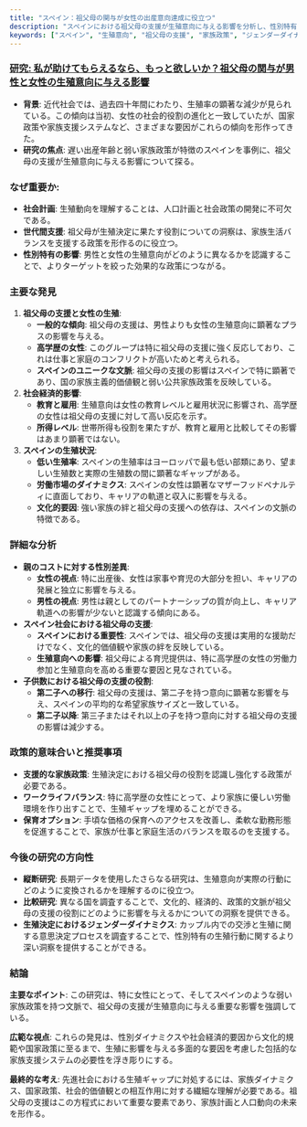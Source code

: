 ```yaml
---
title: "スペイン：祖父母の関与が女性の出産意向達成に役立つ"
description: "スペインにおける祖父母の支援が生殖意向に与える影響を分析し、性別特有の影響と政策的意味合いを強調する。"
keywords: ["スペイン", "生殖意向", "祖父母の支援", "家族政策", "ジェンダーダイナミクス", "ワークライフバランス", "マザーフッドペナルティ", "保育", "人口動向", "家族計画"]
---
```


### [研究: 私が助けてもらえるなら、もっと欲しいか？祖父母の関与が男性と女性の生殖意向に与える影響](https://genus.springeropen.com/articles/10.1186/s41118-022-00161-x)

* **背景**: 近代社会では、過去四十年間にわたり、生殖率の顕著な減少が見られている。この傾向は当初、女性の社会的役割の進化と一致していたが、国家政策や家族支援システムなど、さまざまな要因がこれらの傾向を形作ってきた。
* **研究の焦点**: 遅い出産年齢と弱い家族政策が特徴のスペインを事例に、祖父母の支援が生殖意向に与える影響について探る。

### **なぜ重要か**:

* **社会計画**: 生殖動向を理解することは、人口計画と社会政策の開発に不可欠である。
* **世代間支援**: 祖父母が生殖決定に果たす役割についての洞察は、家族生活バランスを支援する政策を形作るのに役立つ。
* **性別特有の影響**: 男性と女性の生殖意向がどのように異なるかを認識することで、よりターゲットを絞った効果的な政策につながる。

### 主要な発見

1. **祖父母の支援と女性の生殖**:
   * **一般的な傾向**: 祖父母の支援は、男性よりも女性の生殖意向に顕著なプラスの影響を与える。
   * **高学歴の女性**: このグループは特に祖父母の支援に強く反応しており、これは仕事と家庭のコンフリクトが高いためと考えられる。
   * **スペインのユニークな文脈**: 祖父母の支援の影響はスペインで特に顕著であり、国の家族主義的価値観と弱い公共家族政策を反映している。
2. **社会経済的影響**:
   * **教育と雇用**: 生殖意向は女性の教育レベルと雇用状況に影響され、高学歴の女性は祖父母の支援に対して高い反応を示す。
   * **所得レベル**: 世帯所得も役割を果たすが、教育と雇用と比較してその影響はあまり顕著ではない。
3. **スペインの生殖状況**:
   * **低い生殖率**: スペインの生殖率はヨーロッパで最も低い部類にあり、望ましい生殖数と実際の生殖数の間に顕著なギャップがある。
   * **労働市場のダイナミクス**: スペインの女性は顕著なマザーフッドペナルティに直面しており、キャリアの軌道と収入に影響を与える。
   * **文化的要因**: 強い家族の絆と祖父母の支援への依存は、スペインの文脈の特徴である。

### 詳細な分析

* **親のコストに対する性別差異**:
  * **女性の視点**: 特に出産後、女性は家事や育児の大部分を担い、キャリアの発展と独立に影響を与える。
  * **男性の視点**: 男性は親としてのパートナーシップの質が向上し、キャリア軌道への影響が少ないと認識する傾向にある。
* **スペイン社会における祖父母の支援**:
  * **スペインにおける重要性**: スペインでは、祖父母の支援は実用的な援助だけでなく、文化的価値観や家族の絆を反映している。
  * **生殖意向への影響**: 祖父母による育児提供は、特に高学歴の女性の労働力参加と生殖意向を高める重要な要因と見なされている。
* **子供数における祖父母の支援の役割**:
  * **第二子への移行**: 祖父母の支援は、第二子を持つ意向に顕著な影響を与え、スペインの平均的な希望家族サイズと一致している。
  * **第二子以降**: 第三子またはそれ以上の子を持つ意向に対する祖父母の支援の影響は減少する。

### 政策的意味合いと推奨事項

* **支援的な家族政策**: 生殖決定における祖父母の役割を認識し強化する政策が必要である。
* **ワークライフバランス**: 特に高学歴の女性にとって、より家族に優しい労働環境を作り出すことで、生殖ギャップを埋めることができる。
* **保育オプション**: 手頃な価格の保育へのアクセスを改善し、柔軟な勤務形態を促進することで、家族が仕事と家庭生活のバランスを取るのを支援する。

### 今後の研究の方向性

* **縦断研究**: 長期データを使用したさらなる研究は、生殖意向が実際の行動にどのように変換されるかを理解するのに役立つ。
* **比較研究**: 異なる国を調査することで、文化的、経済的、政策的文脈が祖父母の支援の役割にどのように影響を与えるかについての洞察を提供できる。
* **生殖決定におけるジェンダーダイナミクス**: カップル内での交渉と生殖に関する意思決定プロセスを調査することで、性別特有の生殖行動に関するより深い洞察を提供することができる。

### 結論

**主要なポイント**: この研究は、特に女性にとって、そしてスペインのような弱い家族政策を持つ文脈で、祖父母の支援が生殖意向に与える重要な影響を強調している。

**広範な視点**: これらの発見は、性別ダイナミクスや社会経済的要因から文化的規範や国家政策に至るまで、生殖に影響を与える多面的な要因を考慮した包括的な家族支援システムの必要性を浮き彫りにする。

**最終的な考え**: 先進社会における生殖ギャップに対処するには、家族ダイナミクス、国家政策、社会的価値観との相互作用に対する繊細な理解が必要である。祖父母の支援はこの方程式において重要な要素であり、家族計画と人口動向の未来を形作る。
